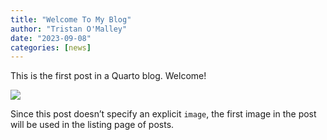 ```yaml
---
title: "Welcome To My Blog"
author: "Tristan O'Malley"
date: "2023-09-08"
categories: [news]
---
```


This is the first post in a Quarto blog. Welcome!

![](thumbnail.jpg)

Since this post doesn't specify an explicit `image`, the first image in the post will be used in the listing page of posts.
